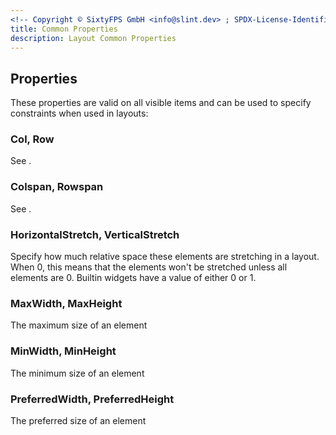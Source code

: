 ```yaml
---
<!-- Copyright © SixtyFPS GmbH <info@slint.dev> ; SPDX-License-Identifier: MIT -->
title: Common Properties
description: Layout Common Properties
---
```




## Properties
These properties are valid on all visible items and can be used to specify constraints when used in layouts:

### Col, Row
<SlintProperty propName="col, row" typeName="int" default="0">
See <Link type="GridLayout" />.
</SlintProperty>

### Colspan, Rowspan
<SlintProperty propName="colspan, rowspan" typeName="int">
See <Link type="GridLayout" />.
</SlintProperty>

### HorizontalStretch, VerticalStretch
<SlintProperty propName="horizontal-stretch, vertical-stretch" typeName="float" propertyVisibility="in-out">
Specify how much relative space these elements are stretching in a layout. When 0, this means that the 
elements won't be stretched unless all elements are 0. Builtin widgets have a value of either 0 or 1.
</SlintProperty>

### MaxWidth, MaxHeight
<SlintProperty propName="`max-width, `max-height" typeName="length" >
The maximum size of an element
</SlintProperty>

### MinWidth, MinHeight
<SlintProperty propName="`min-width, `min-height" typeName="length" >
The minimum size of an element
</SlintProperty>

### PreferredWidth, PreferredHeight
<SlintProperty propName="`preferred-width, `preferred-height" typeName="length" >
The preferred size of an element
</SlintProperty>
